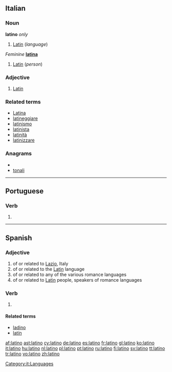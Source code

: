 {{also|Latino|latino-}}
==Italian==

===Noun===
'''latino''' {{m|s}} ''only''

# [[Latin]] (''language'')

{{it-noun|latin|m|o|i}} ''Feminine'' '''[[latina]]'''

# [[Latin]] (''person'')

===Adjective===
{{it-adj|latin}}

# [[Latin]]

===Related terms===
* [[Latina]]
* [[latineggiare]]
* [[latinismo]]
* [[latinista]]
* [[latinità]]
* [[latinizzare]]

===Anagrams===
* {{alphagram|ailnot}}
* [[tonali#Italian|tonali]]

[[Category:it:Languages]]

----

==Portuguese==

===Verb===
{{pt-verb form}}

# {{pt-verb form of|[[latinar]]|ar|indicative|present|singular|first}}

----

==Spanish==

===Adjective===
{{es-adj|feminine=latina}}

# of or related to [[Lazio]], Italy
# of or related to the [[Latin]] language
# of or related to any of the various romance languages
# of or related to [[Latin]] people, speakers of romance languages

===Verb===
{{es-verb-form|latinar}}

# {{es-verb form of|ending=ar|mood=indicative|tense=present|pers=1|number=singular|[[latinar]]}}

====Related terms====
* [[ladino]]
* [[latín]]

[[af:latino]]
[[ast:latino]]
[[cy:latino]]
[[de:latino]]
[[es:latino]]
[[fr:latino]]
[[gl:latino]]
[[ko:latino]]
[[it:latino]]
[[hu:latino]]
[[nl:latino]]
[[pl:latino]]
[[pt:latino]]
[[ru:latino]]
[[fi:latino]]
[[sv:latino]]
[[tt:latino]]
[[tr:latino]]
[[vo:latino]]
[[zh:latino]]